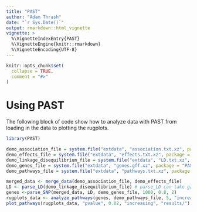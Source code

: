 ```yaml
---
title: "PAST"
author: "Adam Thrash"
date: "`r Sys.Date()`"
output: rmarkdown::html_vignette
vignette: >
  %\VignetteIndexEntry{PAST}
  %\VignetteEngine{knitr::rmarkdown}
  %\VignetteEncoding{UTF-8}
---
```


```r
knitr::opts_chunk$set(
  collapse = TRUE,
  comment = "#>"
)
```

# Using PAST

The following block of code show how to analyze data with PAST from loading in the data to plotting the rugplots.

```r
library(PAST)

demo_association_file = system.file("extdata", "association.txt.xz", package = "PAST", mustWork = TRUE)
demo_effects_file = system.file("extdata", "effects.txt.xz", package = "PAST", mustWork = TRUE)
demo_linkage_disequilibrium_file = system.file("extdata", "LD.txt.xz", package = "PAST", mustWork = TRUE)
demo_genes_file = system.file("extdata", "genes.gff.xz", package = "PAST", mustWork = TRUE)
demo_pathways_file = system.file("extdata", "pathways.txt.xz", package = "PAST", mustWork = TRUE)

merged_data <- merge_data(demo_association_file, demo_effects_file)
LD <- parse_LD(demo_linkage_disequilibrium_file) # parse_LD can take gzip-compressed files or plain text
genes <-parse_SNP(merged_data, LD, demo_genes_file, 1000, 0.8, 2)
rugplots_data <- analyze_pathways(genes, demo_pathways_file, 5, "increasing", 1000, 2)
plot_pathways(rugplots_data, "pvalue", 0.02, "increasing", "results/")
```

